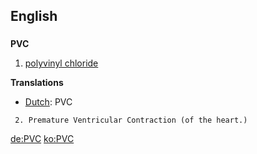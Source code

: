 ==English==
==={{initialism}}===
'''PVC'''

#[[polyvinyl chloride]]

'''Translations'''
*[[Dutch]]: PVC

  2. Premature Ventricular Contraction (of the heart.)

[[de:PVC]]
[[ko:PVC]]